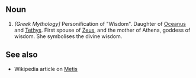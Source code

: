 == Noun ==
# ''(Greek Mythology]'' Personification of "Wisdom". Daughter of [[Oceanus]] and [[Tethys]].  First spouse of [[Zeus]], and the mother of Athena, goddess of wisdom. She symbolises the divine wisdom.

== See also ==
* Wikipedia article on [[w:Metis|Metis]]
